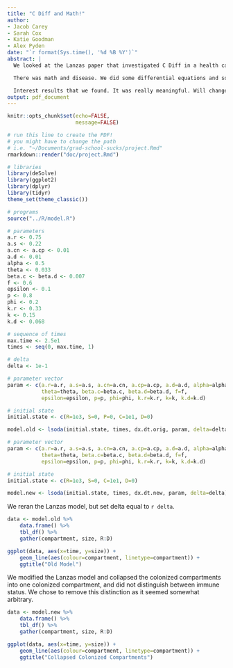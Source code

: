 ```yaml
---
title: "C Diff and Math!"
author:
- Jacob Carey
- Sarah Cox
- Katie Goodman
- Alex Pyden
date: "`r format(Sys.time(), '%d %B %Y')`"
abstract: |
  We looked at the Lanzas paper that investigated C Diff in a health care setting. Since then, there have been updates to care in C Diff, and we updated our model to account for this.

  There was math and disease. We did some differential equations and some simulations.

  Interest results that we found. It was really meaningful. Will change C Diff care forever.
output: pdf_document
---
```

\newpage

```r
knitr::opts_chunk$set(echo=FALSE,
                      message=FALSE)
```

```r
# run this line to create the PDF!
# you might have to change the path 
# i.e. "~/Documents/grad-school-sucks/project.Rmd"
rmarkdown::render("doc/project.Rmd")
```

```r
# libraries
library(deSolve)
library(ggplot2)
library(dplyr)
library(tidyr)
theme_set(theme_classic())

# programs
source("../R/model.R")
```

```r
# parameters
a.r <- 0.75
a.s <- 0.22
a.cn <- a.cp <- 0.01
a.d <- 0.01
alpha <- 0.5
theta <- 0.033
beta.c <- beta.d <- 0.007
f <- 0.6
epsilon <- 0.1
p <- 0.8
phi <- 0.2
k.r <- 0.33
k <- 0.15
k.d <- 0.068

# sequence of times
max.time <- 2.5e1
times <- seq(0, max.time, 1) 

# delta
delta <- 1e-1
```

```r
# parameter vector
param <- c(a.r=a.r, a.s=a.s, a.cn=a.cn, a.cp=a.cp, a.d=a.d, alpha=alpha,
           theta=theta, beta.c=beta.c, beta.d=beta.d, f=f, 
           epsilon=epsilon, p=p, phi=phi, k.r=k.r, k=k, k.d=k.d)

# initial state
initial.state <- c(R=1e3, S=0, P=0, C=1e1, D=0)

model.old <- lsoda(initial.state, times, dx.dt.orig, param, delta=delta)
```

```r
# parameter vector
param <- c(a.r=a.r, a.s=a.s, a.cn=a.cn, a.cp=a.cp, a.d=a.d, alpha=alpha,
           theta=theta, beta.c=beta.c, beta.d=beta.d, f=f, 
           epsilon=epsilon, p=p, phi=phi, k.r=k.r, k=k, k.d=k.d)

# initial state
initial.state <- c(R=1e3, S=0, C=1e1, D=0)

model.new <- lsoda(initial.state, times, dx.dt.new, param, delta=delta)
```

We reran the Lanzas model, but set delta equal to `r delta`.

```r
data <- model.old %>% 
    data.frame() %>%
    tbl_df() %>%
    gather(compartment, size, R:D)

ggplot(data, aes(x=time, y=size)) +
    geom_line(aes(colour=compartment, linetype=compartment)) +
    ggtitle("Old Model")
```

We modified the Lanzas model and collapsed the colonized compartments into one colonized compartment, and did not distinguish between immune status. We chose to remove this distinction as it seemed somewhat arbitrary.

```r
data <- model.new %>% 
    data.frame() %>%
    tbl_df() %>%
    gather(compartment, size, R:D)

ggplot(data, aes(x=time, y=size)) +
    geom_line(aes(colour=compartment, linetype=compartment)) +
    ggtitle("Collapsed Colonized Compartments")
```
